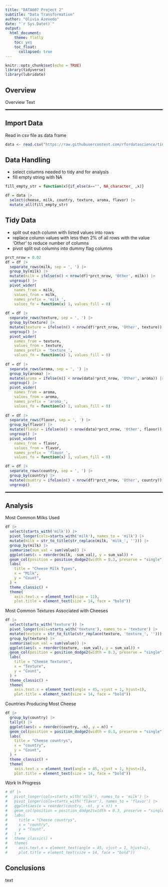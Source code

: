 ```yaml
---
title: "DATA607 Project 2"
subtitle: "Data Transformation"
author: "Olivia Azevedo"
date: "`r Sys.Date()`"
output:
  html_document:
    theme: flatly
    toc: yes
    toc_float:
      collapsed: true
---
```


```r
knitr::opts_chunk$set(echo = TRUE)
library(tidyverse)
library(lubridate)
```

## Overview
Overview Text


<hr style="border:1px solid #2d3c52">


## Import Data
Read in csv file as data frame
```r
data <- read.csv("https://raw.githubusercontent.com/rfordatascience/tidytuesday/refs/heads/main/data/2024/2024-06-04/cheeses.csv")
```

## Data Handling

- select columns needed to tidy and for analysis
- fill empty string with NA
```r
fill_empty_str = function(x){if_else(x=="", NA_character_ ,x)}

df = data |>
  select(cheese, milk, country, texture, aroma, flavor) |>
  mutate_all(fill_empty_str) 
```

## Tidy Data

- split out each column with listed values into rows
- replace column values with less then 2% of all rows with the value 'Other' to reduce number of columns
- pivot split out columns into dummy flag columns 
```r
prct_nrow = 0.02
df = df |>
  separate_rows(milk, sep = ', ') |>
  group_by(milk) |>
  mutate(milk = ifelse(n() < nrow(df)*prct_nrow, 'Other', milk)) |>
  ungroup() |>
  pivot_wider(
    names_from = milk,
    values_from = milk,
    names_prefix = 'milk_',
    values_fn = function(x) 1, values_fill = 0)
  
df = df |>
  separate_rows(texture, sep = ', ') |>
  group_by(texture) |>
  mutate(texture = ifelse(n() < nrow(df)*prct_nrow, 'Other', texture)) |>
  ungroup() |>
  pivot_wider(
    names_from = texture,
    values_from = texture,
    names_prefix = 'texture_',
    values_fn = function(x) 1, values_fill = 0)
  
df = df |>
  separate_rows(aroma, sep = ', ') |>
  group_by(aroma) |>
  mutate(aroma = ifelse(n() < nrow(data)*prct_nrow, 'Other', aroma)) |>
  ungroup() |>
  pivot_wider(
    names_from = aroma,
    values_from = aroma,
    names_prefix = 'aroma_',
    values_fn = function(x) 1, values_fill = 0)
  
df = df |>
  separate_rows(flavor, sep = ', ') |>
  group_by(flavor) |>
  mutate(flavor = ifelse(n() < nrow(data)*prct_nrow, 'Other', flavor)) |>
  ungroup() |>
  pivot_wider(
    names_from = flavor,
    values_from = flavor,
    names_prefix = 'flavor_',
    values_fn = function(x) 1, values_fill = 0)

df = df |>
  separate_rows(country, sep = ', ') |>
  group_by(country) |>
  mutate(country = ifelse(n() < nrow(df)*prct_nrow, 'Other', country)) |>
  ungroup()
```


<hr style="border:1px solid #2d3c52">


## Analysis 

Most Common Milks Used
```r
df |>
  select(starts_with('milk')) |>
  pivot_longer(cols=starts_with('milk'), names_to = 'milk') |>
  mutate(milk = str_to_title(str_replace(milk, 'milk_', ''))) |>
  group_by(milk) |>
  summarise(sum_val = sum(value)) |>
  ggplot(aes(x = reorder(milk, -sum_val), y = sum_val)) +
  geom_col(position = position_dodge2(width = 0.3, preserve = "single"), fill = 'steelblue') +
  labs(
    title = "Cheese Milk Types",
    x = "Milk",
    y = "Count",
  ) +
  theme_classic() + 
  theme(
    axis.text.x = element_text(size = 11),
    plot.title = element_text(size = 14, face = "bold"))

```

Most Common Textures Associated with Cheeses
```r
df |>
  select(starts_with('texture')) |>
  pivot_longer(cols=starts_with('texture'), names_to = 'texture') |>
  mutate(texture = str_to_title(str_replace(texture, 'texture_', ''))) |>
  group_by(texture) |>
  summarise(sum_val = sum(value)) |>
  ggplot(aes(x = reorder(texture, -sum_val), y = sum_val)) +
  geom_col(position = position_dodge2(width = 0.3, preserve = "single"), fill = 'steelblue') +
  labs(
    title = "Cheese Textures",
    x = "Texture",
    y = "Count",
  ) +
  theme_classic() + 
  theme(
    axis.text.x = element_text(angle = 45, vjust = 1, hjust=1),
    plot.title = element_text(size = 14, face = "bold"))
```

Countries Producing Most Cheese
```r
df |>
  group_by(country) |>
  tally() |>
  ggplot(aes(x = reorder(country, -n), y = n)) +
  geom_col(position = position_dodge2(width = 0.3, preserve = "single"), fill = 'steelblue') +
  labs(
    title = "Cheese countrys",
    x = "country",
    y = "Count",
  ) +
  theme_classic() + 
  theme(
    axis.text.x = element_text(angle = 45, vjust = 1, hjust=1),
    plot.title = element_text(size = 14, face = "bold"))
```

Work In Progress
```r
# df |>
#   pivot_longer(cols=starts_with('milk'), names_to = 'milk') |>
#   pivot_longer(cols=starts_with('flavor'), names_to = 'flavor') |>
#   ggplot(aes(x = reorder(country, -n), y = n)) +
#   geom_col(position = position_dodge2(width = 0.3, preserve = "single"), fill = 'steelblue') +
#   labs(
#     title = "Cheese countrys",
#     x = "country",
#     y = "Count",
#   ) +
#   theme_classic() + 
#   theme(
#     axis.text.x = element_text(angle = 45, vjust = 1, hjust=1),
#     plot.title = element_text(size = 14, face = "bold"))
```



## Conclusions
text

